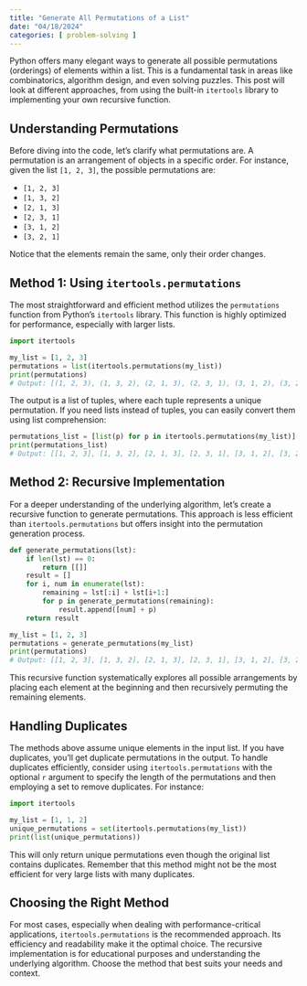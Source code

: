 ```yaml
---
title: "Generate All Permutations of a List"
date: "04/18/2024"
categories: [ problem-solving ]
---
```


Python offers many elegant ways to generate all possible permutations (orderings) of elements within a list.  This is a fundamental task in areas like combinatorics, algorithm design, and even solving puzzles.  This post will look at different approaches, from using the built-in `itertools` library to implementing your own recursive function.

## Understanding Permutations

Before diving into the code, let's clarify what permutations are.  A permutation is an arrangement of objects in a specific order. For instance, given the list `[1, 2, 3]`, the possible permutations are:

* `[1, 2, 3]`
* `[1, 3, 2]`
* `[2, 1, 3]`
* `[2, 3, 1]`
* `[3, 1, 2]`
* `[3, 2, 1]`

Notice that the elements remain the same, only their order changes.


## Method 1: Using `itertools.permutations`

The most straightforward and efficient method utilizes the `permutations` function from Python's `itertools` library. This function is highly optimized for performance, especially with larger lists.

```python
import itertools

my_list = [1, 2, 3]
permutations = list(itertools.permutations(my_list))
print(permutations)
# Output: [(1, 2, 3), (1, 3, 2), (2, 1, 3), (2, 3, 1), (3, 1, 2), (3, 2, 1)]
```

The output is a list of tuples, where each tuple represents a unique permutation.  If you need lists instead of tuples, you can easily convert them using list comprehension:

```python
permutations_list = [list(p) for p in itertools.permutations(my_list)]
print(permutations_list)
# Output: [[1, 2, 3], [1, 3, 2], [2, 1, 3], [2, 3, 1], [3, 1, 2], [3, 2, 1]]
```


## Method 2: Recursive Implementation

For a deeper understanding of the underlying algorithm, let's create a recursive function to generate permutations. This approach is less efficient than `itertools.permutations` but offers insight into the permutation generation process.


```python
def generate_permutations(lst):
    if len(lst) == 0:
        return [[]]
    result = []
    for i, num in enumerate(lst):
        remaining = lst[:i] + lst[i+1:]
        for p in generate_permutations(remaining):
            result.append([num] + p)
    return result

my_list = [1, 2, 3]
permutations = generate_permutations(my_list)
print(permutations)
# Output: [[1, 2, 3], [1, 3, 2], [2, 1, 3], [2, 3, 1], [3, 1, 2], [3, 2, 1]]
```

This recursive function systematically explores all possible arrangements by placing each element at the beginning and then recursively permuting the remaining elements.


## Handling Duplicates

The methods above assume unique elements in the input list. If you have duplicates, you'll get duplicate permutations in the output.  To handle duplicates efficiently, consider using `itertools.permutations` with the optional `r` argument to specify the length of the permutations and then employing a set to remove duplicates.  For instance:


```python
import itertools

my_list = [1, 1, 2]
unique_permutations = set(itertools.permutations(my_list))
print(list(unique_permutations))
```

This will only return unique permutations even though the original list contains duplicates.  Remember that this method might not be the most efficient for very large lists with many duplicates.


##  Choosing the Right Method

For most cases, especially when dealing with performance-critical applications, `itertools.permutations` is the recommended approach. Its efficiency and readability make it the optimal choice.  The recursive implementation is for educational purposes and understanding the underlying algorithm. Choose the method that best suits your needs and context.

